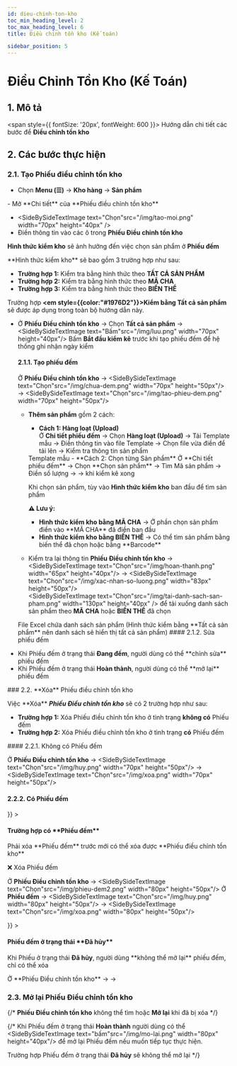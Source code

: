 ```yaml
---
id: dieu-chinh-ton-kho
toc_min_heading_level: 2
toc_max_heading_level: 6
title: Điều chỉnh tồn kho (Kế toán)

sidebar_position: 5
---
```






# Điều Chỉnh Tồn Kho (Kế Toán)
## 1. Mô tả

<span style={{ fontSize: '20px', fontWeight: 600 }}>
  Hướng dẫn chi tiết các bước để <strong>Điều chỉnh tồn kho</strong>
</span>

## 2. Các bước thực hiện
### 2.1. **Tạo** Phiếu điều chỉnh tồn kho

- Chọn **Menu (☰)** → **Kho hàng** → **Sản phẩm**
<CustomImage src="/img/dieuchuyen1(test).png" alt="Ảnh Điều chỉnh tồn kho" />
- Mở **Chi tiết** của **Phiếu điều chỉnh tồn kho**
<CustomImage src="/img/dieuchinhtonkho.png" alt="Ảnh Điều chỉnh tồn kho" />

- <SideBySideTextImage text="Chọn"src="/img/tao-moi.png"  width="70px" height="40px" />
- Điền thông tin vào các ô trong **Phiếu Điều chỉnh tồn kho**

<WarningText>**Hình thức kiểm kho** sẽ ảnh hưởng đến việc chọn sản phẩm ở **Phiếu đếm**</WarningText>
<CustomImage src="/img/chinh-ton-chung1.png" alt="Ảnh Điều chỉnh tồn kho" />
<div
  style={{
    backgroundColor: '#dcf8e0', 
    padding: '12px 20px',
    borderRadius: '6px',
    lineHeight: '1.6',
    border: '3px solid #dcf8e0',
    marginBottom: '20px'
  }}
>
  <p>**Hình thức kiểm kho** sẽ bao gồm 3 trường hợp như sau:</p>
  <ul style={{ marginLeft: '20px', paddingLeft: '16px' }}>
    <li><strong>Trường hợp 1:</strong> Kiểm tra bằng hình thức theo <strong>TẤT CẢ SẢN PHẨM</strong></li>
    <li><strong>Trường hợp 2:</strong> Kiểm tra bằng hình thức theo <strong>MÃ CHA</strong></li>
    <li><strong>Trường hợp 3:</strong> Kiểm tra bằng hình thức theo <strong>BIẾN THỂ</strong></li>
  </ul>

  Trường hợp <strong><em style={{color:"#1976D2"}}>Kiểm bằng Tất cả sản phẩm</em></strong> sẽ được áp dụng trong toàn bộ hướng dẫn này.
</div>
  
  - Ở **Phiếu Điều chỉnh tồn kho** → Chọn **Tất cả sản phẩm** → <SideBySideTextImage text="Bấm"src="/img/luu.png" width="70px" height="40px"/>
    <WarningText>Bấm **Bắt đầu kiểm kê** trước khi tạo phiếu đếm để hệ thống ghi nhận ngày kiểm</WarningText>
    <CustomImage src="/img/kiem-bang-tat-ca-sp1.png" alt="Ảnh Điều chỉnh tồn kho" />
    #### 2.1.1. Tạo phiếu đếm    
    Ở **Phiếu Điều chỉnh tồn kho** → <SideBySideTextImage text="Chọn"src="/img/chua-dem.png" width="70px" height="50px"/> → <SideBySideTextImage text="Chọn"src="/img/tao-phieu-dem.png" width="70px" height="50px"/>    
    <CustomImage src="/img/kiem-bang-tat-ca-sp3.png" alt="Ảnh Điều chỉnh tồn kho" />
    - **Thêm sản phẩm** gồm 2 cách:
      - **Cách 1: Hàng loạt (Upload)**    
      Ở **Chi tiết phiếu đếm** → Chọn **Hàng loạt (Upload)** → Tải Template mẫu → Điền thông tin vào file Template → Chọn file vừa điền để tải lên → Kiểm tra thông tin sản phẩm
      <CustomImage src="/img/dem-bang-template.png" alt="Ảnh Điều chỉnh tồn kho" />
      <InformationText>Template mẫu</InformationText>
      <CustomImage src="/img/mau-template.png" alt="Ảnh Điều chỉnh tồn kho" />     
      - **Cách 2: Chọn từng Sản phẩm**    
      Ở **Chi tiết phiếu đếm** → Chọn **Chọn sản phẩm** → Tìm Mã sản phẩm → Điền số lượng → <SideBySideTextImage text="Bấm"src="/img/them-vao.png"  width="70px" height="50px" /> → <SideBySideTextImage text="Bấm"src="/img/hoan-thanh.png" width="70px" height="50px"/> khi kiểm kê xong      

      <WarningText>Khi chọn sản phẩm, tùy vào **Hình thức kiểm kho** ban đầu để tìm sản phẩm</WarningText>
      <CustomImage src="/img/kiem-bang-tat-ca-sp4.png" alt="Ảnh Điều chỉnh tồn kho" />
      <div style={{
        border: '1px solid #fbc02d',      // viền vàng tươi
        backgroundColor: '#fffbea',       // nền trắng ngả vàng nhẹ
        padding: '12px 16px',
        borderRadius: '8px',
        fontSize: '14px',
        color: '#795548'                  // chữ nâu đất nhẹ
        }}>
        <strong>⚠️ Lưu ý:</strong>
        <ul style={{ marginTop: '8px', paddingLeft: '20px' }}>
            <li><strong>Hình thức kiểm kho bằng MÃ CHA</strong> → Ở phần chọn sản phẩm điền vào **MÃ CHA** đã điền ban đầu</li>
            <li><strong>Hình thức kiểm kho bằng BIẾN THỂ</strong> → Có thể tìm sản phẩm bằng biến thể đã chọn hoặc bằng **Barcode**</li>
        </ul>    
      </div>

    - Kiểm tra lại thông tin **Phiếu Điều chỉnh tồn kho** → <SideBySideTextImage text="Chọn"src="/img/hoan-thanh.png" width="65px" height="40px"/> → <SideBySideTextImage text="Chọn"src="/img/xac-nhan-so-luong.png" width="83px" height="50px"/>    
    <InformationText><SideBySideTextImage text="Chọn"src="/img/tai-danh-sach-san-pham.png"  width="130px" height="40px" /> để tải xuống danh sách sản phẩm theo **MÃ CHA** hoặc **BIẾN THỂ** đã chọn</InformationText>   
    <CustomImage src="/img/chinh-ton-chung4.png" alt="Ảnh Điều chỉnh tồn kho" />
    <InformationText>File Excel chứa danh sách sản phẩm (Hình thức kiểm bằng **Tất cả sản phẩm** nên danh sách sẽ hiển thị tất cả sản phẩm)</InformationText>
    <CustomImage src="/img/danh-sach-san-pham.png" alt="Ảnh Điều chỉnh tồn kho" />
    <CustomImage src="/img/chinh-ton-chung6.png" alt="Ảnh Điều chỉnh tồn kho" />
    #### 2.1.2. Sửa phiếu đếm    
    <CustomImage src="/img/chinh-sua-phieu-dem.png" alt="Ảnh Điều chỉnh tồn kho" />
<div  style={{
    backgroundColor: '#fff8e1', 
    padding: '16px',
    borderRadius: '8px',
    lineHeight: '1.6',
    marginBottom : '35px',
    marginLeft: '35px',
    border: '3px solid #fff8e1'
}}>
<ul style={{ marginLeft: '20px' }}>
    <li>
      Khi Phiếu đếm ở trạng thái <strong><span style={{ color: '#3abaf4' }}>Đang đếm</span></strong>, người dùng có thể **chỉnh sửa** phiếu đếm
    </li>
    <li>
      Khi Phiếu đếm ở trạng thái <strong><span style={{ color: '#3abaf4' }}>Hoàn thành</span></strong>, người dùng có thể **mở lại** phiếu đếm
    </li>
  </ul>
</div>
### 2.2. **Xóa** Phiếu điều chỉnh tồn kho
<div
  style={{
    backgroundColor: '#dcf8e0', 
    padding: '12px 16px',
    borderRadius: '6px',
    lineHeight: '1.6',
    border: '3px solid #dcf8e0',
  }}
>
  <p>Việc **Xóa** <em><strong>Phiếu Điều chỉnh tồn kho</strong></em> sẽ có 2 trường hợp như sau:</p>
  <ul style={{ marginLeft: '20px', paddingLeft: '16px' }}>
    <li><strong>Trường hợp 1:</strong> Xóa Phiếu điều chỉnh tồn kho ở tình trạng <strong>không có</strong> Phiếu đếm</li>
    <li><strong>Trường hợp 2:</strong> Xóa Phiếu điều chỉnh tồn kho ở tình trạng <strong>có</strong> Phiếu đếm</li>
  </ul>
</div>
#### 2.2.1. Không có Phiếu đếm
<CustomImage src="/img/xoa-phieu-kiem-ke.png" alt="Ảnh Điều chỉnh tồn kho" />

Ở **Phiếu Điều chỉnh tồn kho** → <SideBySideTextImage text="Chọn"src="/img/huy.png" width="70px" height="50px"/> → <SideBySideTextImage text="Chọn"src="/img/xoa.png" width="70px" height="50px"/>
<CustomImage src="/img/xoa-phieu-kiem-ke1.png" alt="Ảnh Điều chỉnh tồn kho" />
#### 2.2.2. Có Phiếu đếm
<div style={{
  padding: '16px',
  borderRadius: '8px',
  lineHeight: '1.6',
  marginBottom : '35px',
  border: '2px solid  #f28b82' // đỏ đậm, bạn có thể đổi mã màu nếu muốn nhạt hơn

}} >

<h4 style={{ color: '#d32f2f' }}>
  <strong>Trường hợp có **Phiếu đếm**</strong>
</h4>
<p>
Phải xóa **Phiếu đếm** trước mới có thể xóa được **Phiếu điều chỉnh tồn kho**
</p>
</div>

<div style={{
  borderLeft: '4px solid #d9534f',
  paddingLeft: '12px',
  fontWeight: 'bold',
  fontSize: '18px',
  marginTop: '24px',
  color: '#d9534f'
}}>
❌ Xóa Phiếu đếm
</div>

Ở **Phiếu Điều chỉnh tồn kho** → <SideBySideTextImage text="Chọn"src="/img/phieu-dem2.png" width="80px" height="50px"/>
<CustomImage src="/img/xoa-phieu-dem.png" alt="Ảnh Điều chỉnh tồn kho" />
Ở **Phiếu đếm** → <SideBySideTextImage text="Chọn"src="/img/huy.png" width="80px" height="50px"/> → <SideBySideTextImage text="Chọn"src="/img/xoa.png" width="80px" height="50px"/>
<CustomImage src="/img/xoa-phieu-dem1.png" alt="Ảnh Điều chỉnh tồn kho" />
<div style={{
  padding: '16px',
  borderRadius: '8px',
  lineHeight: '1.6',
  marginBottom : '35px',
  border: '2px solid  #f28b82' // đỏ đậm, bạn có thể đổi mã màu nếu muốn nhạt hơn

}} >

<h4 style={{ color: '#d32f2f' }}>
  <strong>Phiếu đếm ở trạng thái **Đã hủy**</strong>
</h4>
<p>
Khi Phiếu ở trạng thái <strong><span style={{ color: '#3abaf4' }}>Đã hủy</span></strong>, người dùng **không thể mở lại** phiếu đếm, chỉ có thể xóa
</p>
</div>
Ở **Phiếu Điều chỉnh tồn kho** → <SideBySideTextImage text="Chọn"src="/img/huy.png" width="80px" height="50px"/> → <SideBySideTextImage text="Chọn"src="/img/xoa.png" width="80px" height="50px"/>
<CustomImage src="/img/xoa-phieu-dem2.png" alt="Ảnh Điều chỉnh tồn kho" />

### 2.3. **Mở lại** Phiếu Điều chỉnh tồn kho
{/* <WarningText>**Phiếu Điều chỉnh tồn kho** không thể tìm hoặc **Mở lại** khi đã bị xóa</WarningText> */}
<CustomImage src="/img/mo-lai-phieu-dieu-chinh.png" alt="Ảnh Điều chỉnh tồn kho" />



{/* Khi Phiếu đếm ở trạng thái <strong>Hoàn thành</strong> người dùng có thể <SideBySideTextImage text="bấm"src="/img/mo-lai.png" width="80px" height="40px"/> để mở lại Phiếu đếm nếu muốn tiếp tục thực hiện.

  <WarningText>Trường hợp Phiếu đếm ở trạng thái **Đã hủy** sẽ không thể mở lại</WarningText>
<CustomImage src="/img/sua-phieu-dem.png" alt="Ảnh Điều chỉnh tồn kho" /> */}


